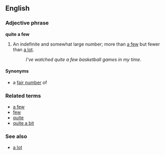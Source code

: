 ==English==
===Adjective phrase===
'''quite a few'''

# An indefinite and somewhat large number; more than [[a few]] but fewer than [[a lot]].
#: ''I've watched quite a few basketball games in my time.''

====Synonyms====
*a [[fair number]] of

===Related terms===
*[[a few]]
*[[few]]
*[[quite]]
*[[quite a bit]]

===See also===
*[[a lot]]